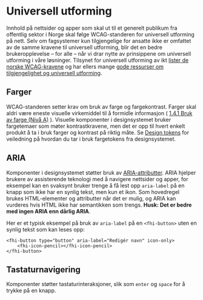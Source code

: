 
<Meta title="Universell utforming" />

# Universell utforming

Innhold på nettsider og apper som skal ut til et generelt publikum fra offentlig sektor i Norge skal følge WCAG-standeren for universell utforming på nett.
Selv om fagsystemer kun tilgjengelige for ansatte ikke er omfattet av de samme kravene til universell utforming, blir det en bedre brukeropplevelse – for alle – når vi drar nytte av prinsippene om universell utforming i våre løsninger.
Tilsynet for universell utforming av ikt [lister de norske WCAG-kravene](https://www.uutilsynet.no/wcag-standarden/wcag-standarden/86) og har ellers mange [gode ressurser om tilgjengelighet og universell utforming](https://www.uutilsynet.no/veiledning/introduksjon-til-universell-utforming/238). 

## Farger

WCAG-standeren setter krav om bruk av farge og fargekontrast. Farger skal aldri være eneste visuelle virkemiddel til å formidle informasjon ( [1.4.1 Bruk av farge (Nivå A)](https://www.uutilsynet.no/wcag-standarden/141-bruk-av-farge-niva/93) ).
Visuelle komponenter i designsystemet bruker fargetemaer som møter kontrastkravene, men det er opp til hvert enkelt produkt å ta i bruk farger og kontrast på riktig måte. Se [Design tokens](?path=/docs/design-tokens-introduksjon--docs) for veiledning på hvordan du tar i bruk fargetokens fra designsystemet. 

## ARIA

Komponenter i designsystemet støtter bruk av [ARIA-attributter](https://developer.mozilla.org/en-US/docs/Web/Accessibility/ARIA/Reference/Attributes).
ARIA hjelper brukere av assisterende teknologi med å navigere nettsider og apper, for eksempel kan en svaksynt bruker trenge å få lest opp `aria-label` på en knapp som ikke har en synlig tekst, men kun et ikon. 
Som hovedregel brukes HTML-elementer og attributter når det er mulig, og ARIA kan vurderes hvis HTML ikke har semantikken som trengs. **Husk: Det er bedre med ingen ARIA enn dårlig ARIA**. 

Her er et typisk eksempel på bruk av `aria-label` på en `<fhi-button>` uten en synlig tekst som kan leses opp:
```
<fhi-button type="button" aria-label="Redigér navn" icon-only>
    <fhi-icon-pencil></fhi-icon-pencil>
</fhi-button>
```

## Tastaturnavigering

Komponenter støtter tastaturinteraksjoner, slik som `enter` og `space` for å trykke på en knapp.